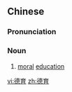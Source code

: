 ==Chinese==
{{zh-forms}}

===Pronunciation===
{{zh-pron
|m=déyù
|c=dak1 juk6
|mn=tek-io̍k
|cat=n
}}

===Noun===
{{zh-noun}}

# [[moral]] [[education]]

[[vi:德育]]
[[zh:德育]]